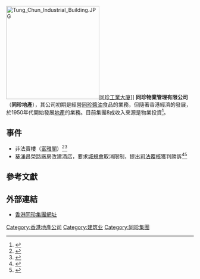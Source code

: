 {{Infobox Company |
company_name = 同珍物業管理有限公司 |
company_logo =  |
company_type = [[同珍集團|同珍集團]]子公司|
company_slogan =  |
foundation =  |
location = {{HKG}} |
chairman0 =  |
industry = [[房地產|房地產]] |
sales =  |
profit =  |
asset =  |
revenue = |
market_value =  |
num_employees =  |
products = |
homepage = [http://tungchun.hk 同珍]
}}
[[File:Tung_Chun_Industrial_Building.JPG|250px]][[同珍工業大廈|同珍工業大廈]]]]
'''同珍物業管理有限公司'''（'''同珍地產'''），其公司初期是經營[[同珍醬油|同珍醬油]]食品的業務，但隨著香港經濟的發展，於1950年代開始發展[[地產|地產]]的業務。目前集團8成收入來源是物業投資<ref>{{cite web|url=http://hk.apple.nextmedia.com/news/art/20160130/19472830|title=同珍80%收益來自收租|author=|date=|website=Apple Daily 蘋果日報|access-date=2016-07-11|archive-date=2017-05-03|archive-url=https://web.archive.org/web/20170503102339/http://hk.apple.nextmedia.com/news/art/20160130/19472830|dead-url=no}}</ref>。

==事件==
* 非法賣樓（[[富雅閣|富雅閣]]）<ref>{{cite web|url=http://ps.hket.com/content/54235|title=富雅閣 疑未跟一手例賣樓 - 地產新聞 - 樓市快訊 - 地產站 (Property Station)|author=|date=|website=hket.com|access-date=2015-07-21|archive-date=2016-03-05|archive-url=https://web.archive.org/web/20160305184537/http://ps.hket.com/content/54235|dead-url=no}}</ref><ref>{{cite web|url=http://ps.hket.com/article/659545|title=深水埗富雅閣 再錄取消交易 - 二手住宅 - 樓市快訊 - 地產站 (Property Station)|author=|date=|website=hket.com|access-date=2018-06-28|archive-date=2018-06-28|archive-url=https://web.archive.org/web/20180628204939/http://ps.hket.com/article/659545|dead-url=no}}</ref>
* [[葵涌|葵涌]]昌榮路廠房改建酒店，要求[[城規會|城規會]]取消限制，提出[[司法覆核|司法覆核]]獲判勝訴<ref>{{Cite web |url=https://news.mingpao.com/ins/instantnews/web_tc/article/20180628/s00001/1530189779709 |title=司法覆核城規會拒放寬高度限制　同珍勝訴兼獲七成訟費 |date=2018-06-28 |publisher=明報 |access-date=2018-06-28 |archive-date=2018-06-28 |archive-url=https://web.archive.org/web/20180628205025/https://news.mingpao.com/ins/instantnews/web_tc/article/20180628/s00001/1530189779709 |dead-url=no }}</ref><ref>{{Cite web |url=https://hk.news.appledaily.com/local/realtime/article/20180628/58374739 |title=同珍提司法覆核求「增高」重建項目獲判勝訴 城規會須重新考慮 |date=2018-06-28 |publisher=蘋果日報 |access-date=2018-06-28 |archive-date=2018-06-28 |archive-url=https://web.archive.org/web/20180628233349/https://hk.news.appledaily.com/local/realtime/article/20180628/58374739 |dead-url=no }}</ref>

==參考文獻==
<div class="references-small">
<references></references>
</div>

==外部連結==
* [http://www.tungchun.hk/ 香港同珍集團網址]{{Wayback|url=http://www.tungchun.hk/ |date=20201125141156 }}

{{香港公司小作品}}

[[Category:香港地產公司|Category:香港地產公司]]
[[Category:建筑业|Category:建筑业]]
[[Category:同珍集團|Category:同珍集團]]
